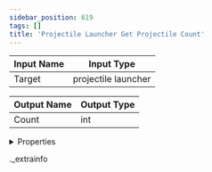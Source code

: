 ```yaml
---
sidebar_position: 619
tags: []
title: 'Projectile Launcher Get Projectile Count'
---
```






<IChip uuid="25f4df63-828a-482b-89e5-96e357575dfe" />

| Input Name | Input Type |
|-----------|-----------|
| Target | projectile launcher |

| Output Name | Output Type |
|-----------|-----------|
| Count | int |


<details>
  <summary>Properties</summary>
  <div>
    <div>
    <table>
      <thead>
        <tr>
          <th>Room availability:</th>
          <th>Available everywhere</th>
        </tr>
        <tr>
          <th>Is beta required?</th>
          <th>No</th>
        </tr>
        <tr>
          <th>Is this chip a trolling risk?</th>
          <th>No</th>
        </tr>
        <tr>
          <th>Is this chip a role assignment risk?</th>
          <th>No</th>
        </tr>
        <tr>
          <th>Chip UUID</th>
          <th>25f4df63-828a-482b-89e5-96e357575dfe</th>
        </tr>
      </thead>
    </table>
    </div>
  </div>
</details>

._extrainfo